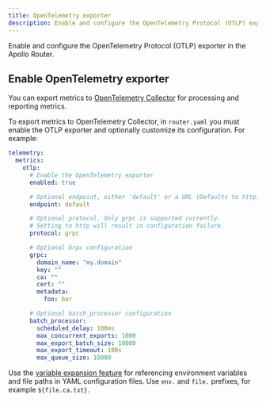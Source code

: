 ```yaml
---
title: OpenTelemetry exporter
description: Enable and configure the OpenTelemetry Protocol (OTLP) exporter in the Apollo Router.
---
```


Enable and configure the OpenTelemetry Protocol (OTLP) exporter in the Apollo Router.

## Enable OpenTelemetry exporter

You can export metrics to [OpenTelemetry Collector](https://opentelemetry.io/docs/collector/) for processing and reporting metrics.

To export metrics to OpenTelemetry Collector, in `router.yaml` you must enable the OTLP exporter and optionally customize its configuration. For example: 

```yaml title="router.yaml"
telemetry:
  metrics:
    otlp:
      # Enable the OpenTelemetry exporter
      enabled: true

      # Optional endpoint, either 'default' or a URL (Defaults to http://127.0.0.1:4317 for gRPC and http://127.0.0.1:4318 for HTTP)
      endpoint: default

      # Optional protocol. Only grpc is supported currently.
      # Setting to http will result in configuration failure.
      protocol: grpc

      # Optional Grpc configuration
      grpc:
        domain_name: "my.domain"
        key: ""
        ca: ""
        cert: ""
        metadata:
          foo: bar

      # Optional batch_processor configuration
      batch_processor:
        scheduled_delay: 100ms
        max_concurrent_exports: 1000
        max_export_batch_size: 10000
        max_export_timeout: 100s
        max_queue_size: 10000
```

<Tip>

Use the [variable expansion feature](./overview#variable-expansion) for referencing environment variables and file paths in YAML configuration files. Use `env.` and `file.` prefixes, for example `${file.ca.txt}`.

</Tip>
